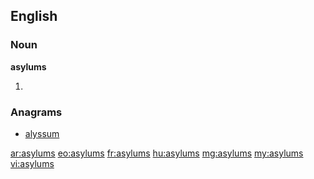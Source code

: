 ==English==

===Noun===
'''asylums'''

# {{plural of|[[asylum]]}}

===Anagrams===
* [[alyssum#English|alyssum]]

[[ar:asylums]]
[[eo:asylums]]
[[fr:asylums]]
[[hu:asylums]]
[[mg:asylums]]
[[my:asylums]]
[[vi:asylums]]